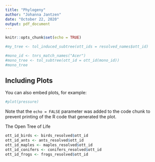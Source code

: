 ```yaml
---
title: "Phylogeny"
author: "Johanna Jantzen"
date: "October 22, 2020"
output: pdf_document
---
```


```r
knitr::opts_chunk$set(echo = TRUE)
```



```r
#my_tree <- tol_induced_subtree(ott_ids = resolved_names$ott_id)

#mono_id <- tnrs_match_names("Acer")
#mono_tree <- tol_subtree(ott_id = ott_id(mono_id))
#mono_tree

```

## Including Plots

You can also embed plots, for example:

```r
#plot(pressure)
```

Note that the `echo = FALSE` parameter was added to the code chunk to prevent printing of the R code that generated the plot.



The Open Tree of Life 

```r

ott_id_birds <- birds_resolved$ott_id
ott_id_ants <- ants_resolved$ott_id
ott_id_maples <- maples_resolved$ott_id
ott_id_conifers <- conifers_resolved$ott_id
ott_id_frogs <- frogs_resolved$ott_id

```


